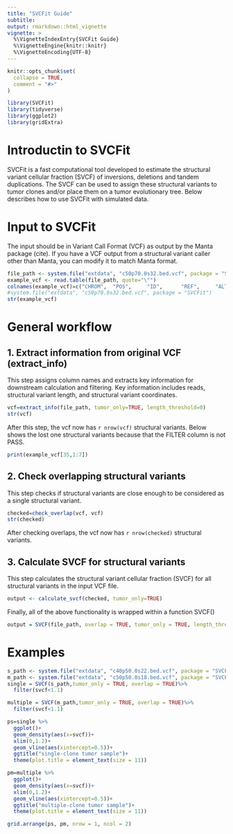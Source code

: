 ```yaml
---
title: "SVCFit Guide"
subtitle: 
output: rmarkdown::html_vignette
vignette: >
  %\VignetteIndexEntry{SVCFit Guide}
  %\VignetteEngine{knitr::knitr}
  %\VignetteEncoding{UTF-8}
---
```


```r
knitr::opts_chunk$set(
  collapse = TRUE,
  comment = "#>"
)
```

```r
library(SVCFit)
library(tidyverse)
library(ggplot2)
library(gridExtra)
```

# Introductin to SVCFit

SVCFit is a fast computational tool developed to estimate the structural variant cellular fraction (SVCF) of inversions, deletions and tandem duplications. The SVCF can be used to assign these structural variants to tumor clones and/or place them on a tumor evolutionary tree. Below describes how to use SVCFit with simulated data. 



# Input to SVCFit

The input should be in Variant Call Format (VCF) as output by the Manta package (cite). If you have a VCF output from a structural variant caller other than Manta, you can modify it to match Manta format.

```r
file_path <- system.file("extdata", "c50p70.0s32.bed.vcf", package = "SVCFit")
example_vcf <- read.table(file_path, quote="\"")
colnames(example_vcf)=c("CHROM",  "POS",     "ID",      "REF",     "ALT",     "QUAL",    "FILTER",  "INFO",    "FORMAT", "tumor")
#system.file("extdata", "c50p70.0s32.bed.vcf", package = "SVCFit")
str(example_vcf)
```


# General workflow
## 1. Extract information from original VCF (extract_info)

This step assigns column names and extracts key information for downstream calculation and filtering. Key information includes reads, structural variant length, and structural variant coordinates.

```r
vcf=extract_info(file_path, tumor_only=TRUE, length_threshold=0)
str(vcf)
```

After this step, the vcf now has `r nrow(vcf)` structural variants. Below shows the lost one structural variants because that the FILTER column is not PASS.

```r
print(example_vcf[35,1:7])
```


## 2. Check overlapping structural variants

This step checks if structural variants are close enough to be considered as a single structural variant.

```r
checked=check_overlap(vcf, vcf)
str(checked)
```

After checking overlaps, the vcf now has `r nrow(checked)` structural variants.


## 3. Calculate SVCF for structural variants

This step calculates the structural variant cellular fraction (SVCF) for all structural variants in the input VCF file.

```r
output <- calculate_svcf(checked, tumor_only=TRUE)
```

Finally, all of the above functionality is wrapped within a function SVCF()

```r
output = SVCF(file_path, overlap = TRUE, tumor_only = TRUE, length_threshold=0)
```

# Examples

```r
s_path <- system.file("extdata", "c40p50.0s22.bed.vcf", package = "SVCFit")
m_path <- system.file("extdata", "c50p50.0s18.bed.vcf", package = "SVCFit")
single = SVCF(s_path,tumor_only = TRUE, overlap = TRUE)%>%
  filter(svcf<1.1)

multiple = SVCF(m_path,tumor_only = TRUE, overlap = TRUE)%>%
  filter(svcf<1.1)

ps=single %>%
  ggplot()+
  geom_density(aes(x=svcf))+
  xlim(0,1.2)+
  geom_vline(aes(xintercept=0.5))+
  ggtitle("single-clone tumor sample")+ 
  theme(plot.title = element_text(size = 11))

pm=multiple %>%
  ggplot()+
  geom_density(aes(x=svcf))+
  xlim(0,1.2)+
  geom_vline(aes(xintercept=0.5))+
  ggtitle("multiple-clone tumor sample")+ 
  theme(plot.title = element_text(size = 11))

grid.arrange(ps, pm, nrow = 1, ncol = 2)
```
